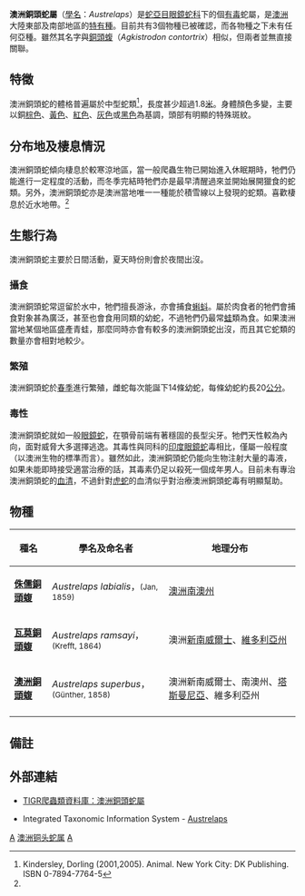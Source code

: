 {{Otheruses|銅頭蝮|subject=[[眼鏡蛇科|眼鏡蛇科]]下的物種|other=[[蝮蛇屬|蝮蛇屬]]下的銅頭蝮}}
{{Automatic taxobox
| taxon = Austrelaps
| authority = Worrell, 1963
| name = '''澳洲銅頭蛇屬'''
| image =Austrelaps_superbus_1.jpg
| image_caption = [[澳洲銅頭蝮|澳洲銅頭蝮]]（''A. superbus''）
}}

'''澳洲銅頭蛇屬'''（[[學名|學名]]：''Austrelaps''）是[[蛇亞目|蛇亞目]][[眼鏡蛇科|眼鏡蛇科]]下的個[[毒蛇|有毒]]蛇屬，是[[澳洲|澳洲]]大陸東部及南部地區的[[特有種|特有種]]。目前共有3個物種已被確認，而各物種之下未有任何亞種。雖然其名字與[[銅頭蝮|銅頭蝮]]（''Agkistrodon contortrix''）相似，但兩者並無直接關聯。

==特徵==
澳洲銅頭蛇的體格普遍屬於中型蛇類<ref name="Animal">Kindersley, Dorling (2001,2005). Animal. New York City: DK Publishing. ISBN 0-7894-7764-5</ref>，長度甚少超過1.8[[米_(單位)|米]]。身體顏色多變，主要以銅[[棕色|棕色]]、[[黃色|黃色]]、[[紅色|紅色]]、[[灰色|灰色]]或[[黑色|黑色]]為基調，頭部有明顯的特殊斑紋。

==分布地及棲息情況==
澳洲銅頭蛇傾向棲息於較寒涼地區，當一般爬蟲生物已開始進入休眠期時，牠們仍能進行一定程度的活動，而冬季完結時牠們亦是最早清醒過來並開始展開獵食的蛇類。另外，澳洲銅頭蛇亦是澳洲當地唯一一種能於積雪線以上發現的蛇類。喜歡棲息於近水地帶。<ref name="Animal"/>

==生態行為==
澳洲銅頭蛇主要於日間活動，夏天時份則會於夜間出沒。
===攝食===
澳洲銅頭蛇常逗留於水中，牠們擅長游泳，亦會捕食[[蝌蚪|蝌蚪]]。屬於肉食者的牠們會捕食對象甚為廣泛，甚至也會食用同類的幼蛇，不過牠們仍最常[[蛙|蛙]]類為食。如果澳洲當地某個地區盛產青蛙，那麼同時亦會有較多的澳洲銅頭蛇出沒，而且其它蛇類的數量亦會相對地較少。
===繁殖===
澳洲銅頭蛇於[[春季|春季]]進行繁殖，雌蛇每次能誕下14條幼蛇，每條幼蛇約長20[[公分|公分]]。
===毒性===
澳洲銅頭蛇就如一般[[眼鏡蛇|眼鏡蛇]]，在顎骨前端有著穩固的長型尖牙。牠們天性較為內向，面對威脅大多選擇逃逸。其毒性與同科的[[印度眼鏡蛇|印度眼鏡蛇]]毒相比，僅屬一般程度（以澳洲生物的標準而言）。雖然如此，澳洲銅頭蛇仍能向生物注射大量的毒液，如果未能即時接受適當治療的話，其毒素仍足以殺死一個成年男人。目前未有專治澳洲銅頭蛇的[[血清|血清]]，不過針對[[虎蛇|虎蛇]]的血清似乎對治療澳洲銅頭蛇毒有明顯幫助。

==物種==
{|cellspacing=0 cellpadding=2 border=1 style="border-collapse: collapse;"
!bgcolor="#f0f0f0"|種名
!bgcolor="#f0f0f0"|學名及命名者
!bgcolor="#f0f0f0"|地理分布
|-
|'''[[侏儒銅頭蝮|侏儒銅頭蝮]]'''
|''Austrelaps labialis''，<small>(Jan, 1859)</small>
|[[澳洲|澳洲]][[南澳州|南澳州]]
|-
|'''[[瓦莫銅頭蝮|瓦莫銅頭蝮]]'''
|''Austrelaps ramsayi''，<small>(Krefft, 1864)</small>
|澳洲[[新南威爾士|新南威爾士]]、[[維多利亞州|維多利亞州]]
|-
|'''[[澳洲銅頭蝮|澳洲銅頭蝮]]'''
|''Austrelaps superbus''，<small>(Günther, 1858)</small>
|澳洲新南威爾士、南澳州、[[塔斯曼尼亞|塔斯曼尼亞]]、維多利亞州
|-
|}

==備註==
{{Reflist}}

==外部連結==
*{{en}}[http://reptile-database.reptarium.cz/search.php?&genus=Austrelaps&submit=Search TIGR爬蟲類資料庫：澳洲銅頭蛇屬] {{Wayback|url=http://reptile-database.reptarium.cz/search.php?&genus=Austrelaps&submit=Search |date=20110826003808 }}
*{{en}}Integrated Taxonomic Information System - [http://www.itis.usda.gov/servlet/SingleRpt/SingleRpt?search_topic=TSN&search_value=700205 Austrelaps] {{Webarchive|url=https://archive.today/20110811141532/http://www.itis.usda.gov/servlet/SingleRpt/SingleRpt?search_topic=TSN&search_value=700205 |date=2011-08-11 }}
{{Taxonbar|from=Q195588}}

[[Category:眼鏡蛇科|A]]
[[Category:澳洲铜头蛇属|]]
[[Category:1963年描述的分类群|A]]